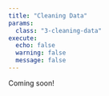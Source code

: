 ```yaml
---
title: "Cleaning Data"
params:
  class: "3-cleaning-data"
execute:
  echo: false
  warning: false
  message: false
---
```


Coming soon!

